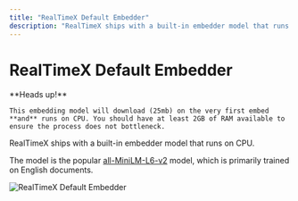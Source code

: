 ```yaml
---
title: "RealTimeX Default Embedder"
description: "RealTimeX ships with a built-in embedder model that runs on CPU"
---
```



# RealTimeX Default Embedder

<Callout type="warning" emoji="️⚠️">
  **Heads up!**

    This embedding model will download (25mb) on the very first embed **and** runs on CPU. You should have at least 2GB of RAM available to ensure the process does not bottleneck.

</Callout>

RealTimeX ships with a built-in embedder model that runs on CPU.

The model is the popular [all-MiniLM-L6-v2](https://huggingface.co/sentence-transformers/all-MiniLM-L6-v2) model, which is primarily trained on English documents.

<Image
  src="/images/realtimex-setup/embedder-configuration/local/built-in/default-embedder.png"
  height={1080}
  width={1920}
  quality={100}
  alt="RealTimeX Default Embedder"
/>
